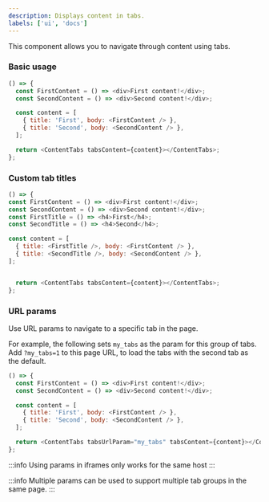 ```yaml
---
description: Displays content in tabs.
labels: ['ui', 'docs']
---
```


This component allows you to navigate through content using tabs.

### Basic usage

```js live
() => {
  const FirstContent = () => <div>First content!</div>;
  const SecondContent = () => <div>Second content!</div>;

  const content = [
    { title: 'First', body: <FirstContent /> },
    { title: 'Second', body: <SecondContent /> },
  ];

  return <ContentTabs tabsContent={content}></ContentTabs>;
};
```

### Custom tab titles

```js live
() => {
const FirstContent = () => <div>First content!</div>;
const SecondContent = () => <div>Second content!</div>;
const FirstTitle = () => <h4>First</h4>;
const SecondTitle = () => <h4>Second</h4>;

const content = [
  { title: <FirstTitle />, body: <FirstContent /> },
  { title: <SecondTitle />, body: <SecondContent /> },
];


  return <ContentTabs tabsContent={content}></ContentTabs>;
};
```

### URL params

Use URL params to navigate to a specific tab in the page. 

For example, the following sets `my_tabs` as the param for this group of tabs. Add `?my_tabs=1` to this page URL, to load the tabs with the second tab as the default.

```js live
() => {
  const FirstContent = () => <div>First content!</div>;
  const SecondContent = () => <div>Second content!</div>;

  const content = [
    { title: 'First', body: <FirstContent /> },
    { title: 'Second', body: <SecondContent /> },
  ];

  return <ContentTabs tabsUrlParam="my_tabs" tabsContent={content}></ContentTabs>;
};
```

:::info Using params in iframes only works for the same host
:::

:::info Multiple params can be used to support multiple tab groups in the same page.
:::

<DynamicLengthContentTabs/>